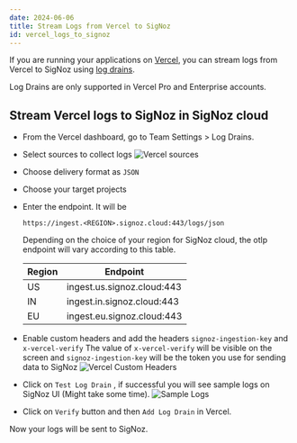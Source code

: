 ```yaml
---
date: 2024-06-06
title: Stream Logs from Vercel to SigNoz
id: vercel_logs_to_signoz
---
```


If you are running your applications on [Vercel](https://vercel.com/), you can stream logs from Vercel to SigNoz using [log drains](https://vercel.com/docs/observability/log-drains-overview/log-drains#configure-a-log-drain).

Log Drains are only supported in Vercel Pro and Enterprise accounts.

## Stream Vercel logs to SigNoz in SigNoz cloud
* From the Vercel dashboard, go to Team Settings > Log Drains.
* Select sources to collect logs
  ![Vercel sources](/img/logs/vercel/sources.webp)
* Choose delivery format as `JSON`
* Choose your target projects
* Enter the endpoint.
    It will be 
    ```
    https://ingest.<REGION>.signoz.cloud:443/logs/json
    ```

  Depending on the choice of your region for SigNoz cloud, the otlp endpoint will vary according to this table.

  | Region | Endpoint                   |
  | ------ | -------------------------- |
  | US     | ingest.us.signoz.cloud:443 |
  | IN     | ingest.in.signoz.cloud:443 |
  | EU     | ingest.eu.signoz.cloud:443 |

* Enable custom headers and add the headers `signoz-ingestion-key` and `x-vercel-verify`
  The value of `x-vercel-verify` will be visible on the screen and `signoz-ingestion-key` will be the token you use for sending data to SigNoz
  ![Vercel Custom Headers](/img/logs/vercel/headers.webp)

* Click on `Test Log Drain` , if successful you will see sample logs on SigNoz UI (Might take some time).
  ![Sample Logs](/img/logs/vercel/sample-logs.webp)

* Click on `Verify` button and then `Add Log Drain` in Vercel.

Now your logs will be sent to SigNoz.
